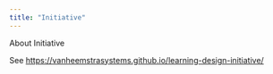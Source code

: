 ```yaml
---
title: "Initiative"
---
```


About Initiative

See <https://vanheemstrasystems.github.io/learning-design-initiative/>
